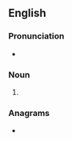 ==English==

===Pronunciation===
* {{IPA|en|/ˈɛpɪks/}}

===Noun===
{{head|en|noun form}}

# {{plural of|en|epic}}

===Anagrams===
* {{anagrams|en|a=ceips|SPECI|SPICE|Spice|pices|sepic|spice}}